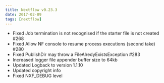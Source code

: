 ```yaml
---
title: Nextflow v0.23.3
date: 2017-02-09
tags: [nextflow]
---
```


- Fixed Job termination is not recognised if the starter file is not created #268
- Fixed Allow NF console to resume process executions (second take) #280
- Fixed PublishDir may throw a FileAlredyExistsException #283
- Increased logger file appender buffer size to 64kb
- Updated Logback to version 1.1.10
- Updated copyright info
- Fixed NXF_DEBUG level
